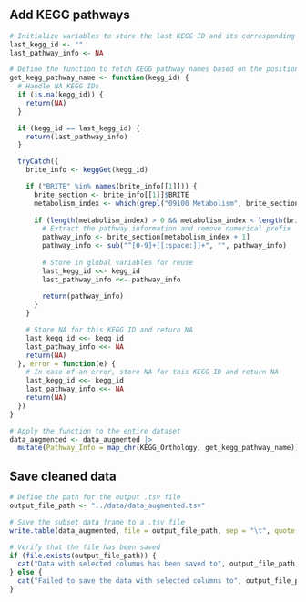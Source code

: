 

## Add KEGG pathways

```r

# Initialize variables to store the last KEGG ID and its corresponding pathway
last_kegg_id <- ""
last_pathway_info <- NA

# Define the function to fetch KEGG pathway names based on the position relative to "09100 Metabolism"
get_kegg_pathway_name <- function(kegg_id) {
  # Handle NA KEGG IDs
  if (is.na(kegg_id)) {
    return(NA)
  }

  if (kegg_id == last_kegg_id) {
    return(last_pathway_info)
  }

  tryCatch({
    brite_info <- keggGet(kegg_id)

    if ("BRITE" %in% names(brite_info[[1]])) {
      brite_section <- brite_info[[1]]$BRITE
      metabolism_index <- which(grepl("09100 Metabolism", brite_section))
      
      if (length(metabolism_index) > 0 && metabolism_index < length(brite_section)) {
        # Extract the pathway information and remove numerical prefix
        pathway_info <- brite_section[metabolism_index + 1]
        pathway_info <- sub("^[0-9]+[[:space:]]+", "", pathway_info)
        
        # Store in global variables for reuse
        last_kegg_id <<- kegg_id
        last_pathway_info <<- pathway_info
        
        return(pathway_info)
      }
    }

    # Store NA for this KEGG ID and return NA
    last_kegg_id <<- kegg_id
    last_pathway_info <<- NA
    return(NA)
  }, error = function(e) {
    # In case of an error, store NA for this KEGG ID and return NA
    last_kegg_id <<- kegg_id
    last_pathway_info <<- NA
    return(NA)
  })
}

# Apply the function to the entire dataset
data_augmented <- data_augmented |> 
  mutate(Pathway_Info = map_chr(KEGG_Orthology, get_kegg_pathway_name))

```


## Save cleaned data

```r

# Define the path for the output .tsv file
output_file_path <- "../data/data_augmented.tsv"

# Save the subset data frame to a .tsv file
write.table(data_augmented, file = output_file_path, sep = "\t", quote = FALSE, row.names = FALSE)

# Verify that the file has been saved
if (file.exists(output_file_path)) {
  cat("Data with selected columns has been saved to", output_file_path, "\n")
} else {
  cat("Failed to save the data with selected columns to", output_file_path, "\n")
}
```
